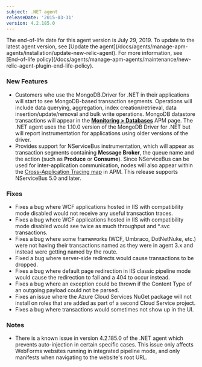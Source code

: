 ```yaml
---
subject: .NET agent
releaseDate: '2015-03-31'
version: 4.2.185.0
---
```


<Callout variant="important">
  The end-of-life date for this agent version is July 29, 2019. To update to the latest agent version, see [Update the agent](/docs/agents/manage-apm-agents/installation/update-new-relic-agent). For more information, see [End-of-life policy](/docs/agents/manage-apm-agents/maintenance/new-relic-agent-plugin-end-life-policy).
</Callout>

### New Features

* Customers who use the MongoDB.Driver for .NET in their applications will start to see MongoDB-based transaction segments. Operations will include data querying, aggregation, index creation/retrieval, data insertion/update/removal and bulk write operations. MongoDB datastore transactions will appear in the **[Monitoring > Databases](/docs/apm/applications-menu/monitoring/databases-slow-queries-page)** APM page. The .NET agent uses the 1.10.0 version of the MongoDB Driver for .NET but will report instrumentation for applications using older versions of the driver.
* Provides support for NServiceBus instrumentation, which will appear as transaction segments containing **Message Broker**, the queue name and the action (such as **Produce** or **Consume**). Since NServiceBus can be used for inter-application communication, nodes will also appear within the [Cross-Application Tracing map](/docs/apm/transactions/cross-application-traces/cross-application-tracing) in APM. This release supports NServiceBus 5.0 and later.

### Fixes

* Fixes a bug where WCF applications hosted in IIS with compatibility mode disabled would not receive any useful transaction traces.
* Fixes a bug where WCF applications hosted in IIS with compatibility mode disabled would see twice as much throughput and \*.svc transactions.
* Fixes a bug where some frameworks (WCF, Umbraco, DotNetNuke, etc.) were not having their transactions named as they were in agent 3.x and instead were getting named by the route.
* Fixed a bug where server-side redirects would cause transactions to be dropped.
* Fixes a bug where default page redirection in IIS classic pipeline mode would cause the redirection to fail and a 404 to occur instead.
* Fixes a bug where an exception could be thrown if the Content Type of an outgoing payload could not be parsed.
* Fixes an issue where the Azure Cloud Services NuGet package will not install on roles that are added as part of a second Cloud Service project.
* Fixes a bug where transactions would sometimes not show up in the UI.

### Notes

* There is a known issue in version 4.2.185.0 of the .NET agent which prevents auto-injection in certain specific cases. This issue only affects WebForms websites running in integrated pipeline mode, and only manifests when navigating to the website's root URL.
